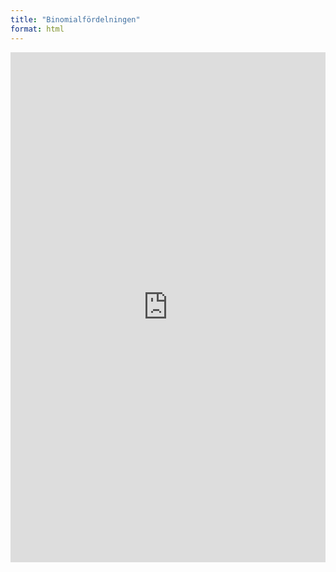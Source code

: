 ```yaml
---
title: "Binomialfördelningen"
format: html
---
```


<iframe width="100%" height="816" frameborder="0"
  src="https://observablehq.com/embed/@mattiasvillani/binomialfordelningen@695?cells=viewof+params%2Cviewof+kvantil%2Cviewof+approx%2Cdist_quantile%2Cmoments%2Cplt_pdf"></iframe>